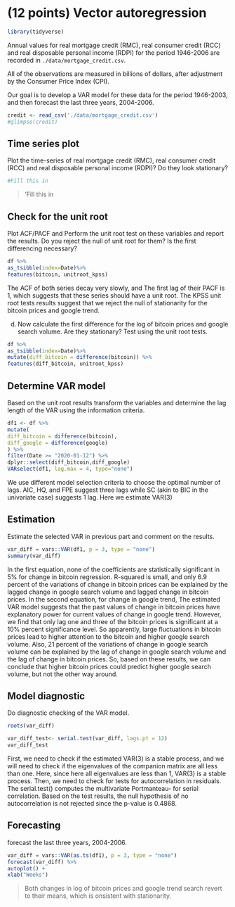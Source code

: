 # (12 points) Vector autoregression

```r
library(tidyverse)
```

Annual values for real mortgage credit (RMC), real consumer credit (RCC) and real disposable personal income (RDPI) for the period 1946-2006 are recorded in `./data/mortgage_credit.csv`. 

All of the observations are measured in billions of dollars, after adjustment by the Consumer Price Index (CPI). 

Our goal is to develop a VAR model for these data for the period 1946-2003, and then forecast the last three years, 2004-2006. 


```r
credit <- read_csv('./data/mortgage_credit.csv')
#glimpse(credit)
```

## Time series plot

Plot the time-series of real mortgage credit (RMC), real consumer credit (RCC) and real disposable personal income (RDPI)? Do they look stationary?

```r
#Fill this in

```

> 'Fill this in


## Check for the unit root

Plot ACF/PACF and Perform the unit root test on these variables and report the results. Do you reject the null of unit root for them? Is the first differencing necessary? 

```r
df %>%
as_tsibble(index=Date)%>%
features(bitcoin, unitroot_kpss)

```

The ACF of both series decay very slowly, and The first lag of their PACF is 1, which suggests that these series should have a unit root. The KPSS unit root tests results suggest that we reject the null of stationarity for the bitcoin prices and google trend.

d) Now calculate the first difference for the log of bitcoin prices and google search volume. Are they stationary? Test using the unit root tests.
```r
df %>%
as_tsibble(index=Date)%>%
mutate(diff_bitcoin = difference(bitcoin)) %>%
features(diff_bitcoin, unitroot_kpss)
```

## Determine VAR model

Based on the unit root results transform the variables and determine the lag length of the VAR using the information criteria.

```r
df1 <- df %>%
mutate(
diff_bitcoin = difference(bitcoin),
diff_google = difference(google)
) %>%
filter(Date >= "2020-01-12") %>%
dplyr::select(diff_bitcoin,diff_google)
VARselect(df1, lag.max = 4, type="none")
```

We use different model selection criteria to choose the optimal number of lags. AIC, HQ, and FPE suggest three lags while SC
(akin to BIC in the univariate case) suggests 1 lag. Here we estimate VAR(3)


## Estimation 

Estimate the selected VAR in previous part and comment on the results.

```r
var_diff = vars::VAR(df1, p = 3, type = "none")
summary(var_diff)
```

In the first equation, none of the coefficients are statistically significant in 5% for change in bitcoin regression. R-squared is small,
and only 6.9 percent of the variations of change in bitcoin prices can be explained by the lagged change in google search volume
and lagged change in bitcoin prices.
In the second equation, for change in google trend, The estimated VAR model suggests that the past values of change in bitcoin
prices have explanatory power for current values of change in google trend.
However, we find that only lag one and three of the bitcoin prices is significant at a 10% percent significance level.
So apparently, large fluctuations in bitcoin prices lead to higher attention to the bitcoin and higher google search volume.
Also, 21 percent of the variations of change in google search volume can be explained by the lag of change in google search volume
and the lag of change in bitcoin prices.
So, based on these results, we can conclude that higher bitcoin prices could predict higher google search volume, but not the other
way around.


## Model diagnostic

Do diagnostic checking of the VAR model.

```r
roots(var_diff)

var_diff_test<- serial.test(var_diff, lags.pt = 12)
var_diff_test

```

First, we need to check if the estimated VAR(3) is a stable process, and we will need to check if the eigenvalues of the companion
matrix are all less than one.
Here, since here all eigenvalues are less than 1, VAR(3) is a stable process.
Then, we need to check for tests for autocorrelation in residuals. The serial.test() computes the multivariate Portmanteau- for serial correlation.
Based on the test results, the null hypothesis of no autocorrelation is not rejected since the p-value is 0.4868.

## Forecasting

forecast the last three years, 2004-2006.


```r
var_diff = vars::VAR(as.ts(df1), p = 3, type = "none")
forecast(var_diff) %>%
autoplot() +
xlab("Weeks")
```

> Both changes in log of bitcoin prices and google trend search revert to their means, which is onsistent with stationarity.
